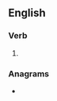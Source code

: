 ==English==

===Verb===
{{head|en|verb form}}

# {{en-third-person singular of|prorate}}

===Anagrams===
* {{anagrams|en|praetors|prætors}}